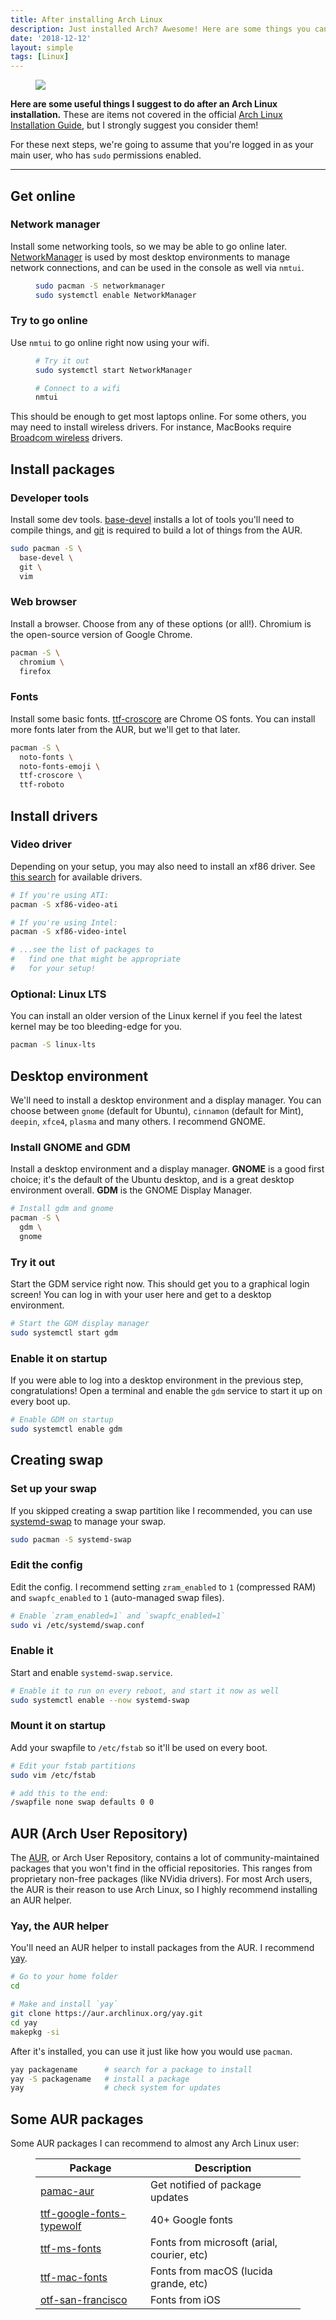 ```yaml
---
title: After installing Arch Linux
description: Just installed Arch? Awesome! Here are some things you can try.
date: '2018-12-12'
layout: simple
tags: [Linux]
---
```


<Figure cover>
<img src='https://source.unsplash.com/3Xd5j9-drDA/900x450' />
</Figure>

**Here are some useful things I suggest to do after an Arch Linux installation.** These are items not covered in the official [Arch Linux Installation Guide](https://wiki.archlinux.org/index.php/Installation_guide#Network_configuration), but I strongly suggest you consider them!

For these next steps, we're going to assume that you're logged in as your main user, who has `sudo` permissions enabled.

---

## Get online

### Network manager

Install some networking tools, so we may be able to go online later. [NetworkManager](https://wiki.archlinux.org/index.php/NetworkManager) is used by most desktop environments to manage network connections, and can be used in the console as well via `nmtui`.

<Figure code title='~'>

```sh
sudo pacman -S networkmanager
sudo systemctl enable NetworkManager
```

</Figure>

### Try to go online

Use `nmtui` to go online right now using your wifi.

<Figure code title='~'>

```sh
# Try it out
sudo systemctl start NetworkManager

# Connect to a wifi
nmtui
```

</Figure>

This should be enough to get most laptops online. For some others, you may need to install wireless drivers. For instance, MacBooks require [Broadcom wireless](https://wiki.archlinux.org/index.php/Broadcom_wireless) drivers.

<div><NextBlock title="Let's install some apps." /></div>

## Install packages

### Developer tools

Install some dev tools. [base-devel] installs a lot of tools you'll need to compile things, and [git] is required to build a lot of things from the AUR.

```sh
sudo pacman -S \
  base-devel \
  git \
  vim
```

[base-devel]: https://www.archlinux.org/groups/x86_64/base-devel/
[git]: https://www.archlinux.org/packages/extra/x86_64/git/

### Web browser

Install a browser. Choose from any of these options (or all!). Chromium is the open-source version of Google Chrome.

```sh
pacman -S \
  chromium \
  firefox
```

### Fonts

Install some basic fonts. [ttf-croscore] are Chrome OS fonts. You can install more fonts later from the AUR, but we'll get to that later.

[ttf-croscore]: https://www.archlinux.org/packages/extra/any/ttf-croscore/

```sh
pacman -S \
  noto-fonts \
  noto-fonts-emoji \
  ttf-croscore \
  ttf-roboto
```

<div><NextBlock title="Let's install some drivers." /></div>

## Install drivers

### Video driver

Depending on your setup, you may also need to install an xf86 driver. See [this search](https://www.archlinux.org/packages/?sort=&q=xf86-video&maintainer=&flagged=) for available drivers.

```sh
# If you're using ATI:
pacman -S xf86-video-ati

# If you're using Intel:
pacman -S xf86-video-intel

# ...see the list of packages to
#   find one that might be appropriate
#   for your setup!
```

### Optional: Linux LTS

You can install an older version of the Linux kernel if you feel the latest kernel may be too bleeding-edge for you.

```sh
pacman -S linux-lts
```

<div><NextBlock title="Let's install a desktop environment." /></div>

## Desktop environment

We'll need to install a desktop environment and a display manager. You can choose between `gnome` (default for Ubuntu), `cinnamon` (default for Mint), `deepin`, `xfce4`, `plasma` and many others. I recommend GNOME.

### Install GNOME and GDM

Install a desktop environment and a display manager. **GNOME** is a good first choice; it's the default of the Ubuntu desktop, and is a great desktop environment overall. **GDM** is the GNOME Display Manager.

```sh
# Install gdm and gnome
pacman -S \
  gdm \
  gnome
```

### Try it out

Start the GDM service right now. This should get you to a graphical login screen! You can log in with your user here and get to a desktop environment.

```sh
# Start the GDM display manager
sudo systemctl start gdm
```

### Enable it on startup

If you were able to log into a desktop environment in the previous step, congratulations! Open a terminal and enable the `gdm` service to start it up on every boot up.

```sh
# Enable GDM on startup
sudo systemctl enable gdm
```

<div><NextBlock title="Let's set up your swap file." /></div>

## Creating swap

### Set up your swap

If you skipped creating a swap partition like I recommended, you can use [systemd-swap](https://wiki.archlinux.org/index.php/Swap#systemd-swap) to manage your swap.

```sh
sudo pacman -S systemd-swap
```

### Edit the config

Edit the config. I recommend setting `zram_enabled`
to `1` (compressed RAM) and `swapfc_enabled` to `1`
(auto-managed swap files).

```sh
# Enable `zram_enabled=1` and `swapfc_enabled=1`
sudo vi /etc/systemd/swap.conf
```

### Enable it

Start and enable `systemd-swap.service`.

```sh
# Enable it to run on every reboot, and start it now as well
sudo systemctl enable --now systemd-swap
```

### Mount it on startup

Add your swapfile to `/etc/fstab` so it'll be used on every boot.

```sh
# Edit your fstab partitions
sudo vim /etc/fstab
```

```sh
# add this to the end:
/swapfile none swap defaults 0 0
```

<div><NextBlock title="What is the Arch User Repository?" /></div>

## AUR (Arch User Repository)

The [AUR], or Arch User Repository, contains a lot of community-maintained packages that you won't find in the official repositories. This ranges from proprietary non-free packages (like NVidia drivers). For most Arch users, the AUR is their reason to use Arch Linux, so I highly recommend installing an AUR helper.

[aur]: https://aur.archlinux.org/packages/

### Yay, the AUR helper

You'll need an AUR helper to install packages from the AUR. I recommend [yay](https://github.com/Jguer/yay).

```sh
# Go to your home folder
cd

# Make and install `yay`
git clone https://aur.archlinux.org/yay.git
cd yay
makepkg -si
```

After it's installed, you can use it just like how you would use `pacman`.

```sh
yay packagename      # search for a package to install
yay -S packagename   # install a package
yay                  # check system for updates
```

<div><NextBlock title="What can I install from the AUR?" /></div>

## Some AUR packages

Some AUR packages I can recommend to almost any Arch Linux user:

<Figure table>

| Package                                                                                    | Description                                |
| ------------------------------------------------------------------------------------------ | ------------------------------------------ |
| [pamac-aur](https://aur.archlinux.org/packages/pamac-aur/)                                 | Get notified of package updates            |
| [ttf-google-fonts-typewolf](https://aur.archlinux.org/packages/ttf-google-fonts-typewolf/) | 40+ Google fonts                           |
| [ttf-ms-fonts](https://aur.archlinux.org/packages/ttf-ms-fonts/)                           | Fonts from microsoft (arial, courier, etc) |
| [ttf-mac-fonts](https://aur.archlinux.org/packages/ttf-mac-fonts/)                         | Fonts from macOS (lucida grande, etc)      |
| [otf-san-francisco](https://aur.archlinux.org/packages/otf-san-francisco)                  | Fonts from iOS                             |

</Figure>
